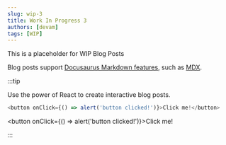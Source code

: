 ```yaml
---
slug: wip-3
title: Work In Progress 3
authors: [devam]
tags: [WIP]
---
```


This is a placeholder for WIP Blog Posts

Blog posts support [Docusaurus Markdown features](https://docusaurus.io/docs/markdown-features), such as [MDX](https://mdxjs.com/).

:::tip

Use the power of React to create interactive blog posts.

```js
<button onClick={() => alert('button clicked!')}>Click me!</button>
```

<button onClick={() => alert('button clicked!')}>Click me!</button>

:::
